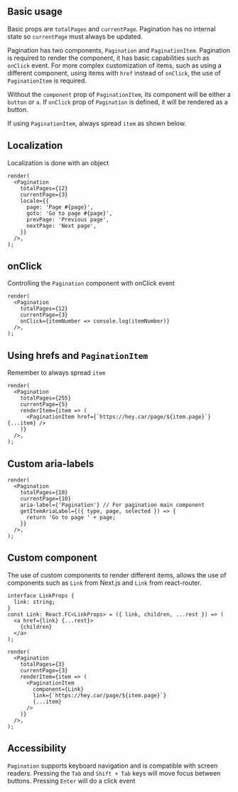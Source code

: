 
## Basic usage

Basic props are `totalPages` and `currentPage`. Pagination has no internal state so `currentPage` must always be updated.

Pagination has two components, `Pagination` and `PaginationItem`. Pagination is required to render the component, it has basic capabilities such as `onClick` event.
For more complex customization of items, such as using a different component, using items with `href` instead of `onClick`, the use of `PaginationItem` is required.

Without the `component` prop of `PaginationItem`, its component will be either a `button` or `a`. If `onClick` prop of `Pagination` is defined, it will be rendered as a button.

If using `PaginationItem`, always spread `item` as shown below.

## Localization

Localization is done with an object

```tsx live desktopOnly
render(
  <Pagination
    totalPages={12}
    currentPage={3}
    locale={{
      page: 'Page #{page}',
      goto: 'Go to page #{page}',
      prevPage: 'Previous page',
      nextPage: 'Next page',
    }}
  />,
);
```

## onClick

Controlling the `Pagination` component with onClick event

```tsx live desktopOnly
render(
  <Pagination
    totalPages={12}
    currentPage={3}
    onClick={itemNumber => console.log(itemNumber)}
  />,
);
```

## Using hrefs and `PaginationItem`

Remember to always spread `item`

```tsx live desktopOnly
render(
  <Pagination
    totalPages={255}
    currentPage={5}
    renderItem={item => (
      <PaginationItem href={`https://hey.car/page/${item.page}`} {...item} />
    )}
  />,
);
```

## Custom aria-labels

```tsx live desktopOnly
render(
  <Pagination
    totalPages={10}
    currentPage={10}
    aria-label={'Pagination'} // For pagination main component
    getItemAriaLabel={({ type, page, selected }) => {
      return 'Go to page ' + page;
    }}
  />,
);
```

## Custom component

The use of custom components to render different items, allows the use of components such as `Link` from Next.js and `Link` from react-router.

```tsx
interface LinkProps {
  link: string;
}
const Link: React.FC<LinkProps> = ({ link, children, ...rest }) => (
  <a href={link} {...rest}>
    {children}
  </a>
);

render(
  <Pagination
    totalPages={3}
    currentPage={3}
    renderItem={item => (
      <PaginationItem
        component={Link}
        link={`https://hey.car/page/${item.page}`}
        {...item}
      />
    )}
  />,
);
```

## Accessibility

`Pagination` supports keyboard navigation and is compatible with screen readers.
Pressing the `Tab` and `Shift + Tab` keys will move focus between buttons.
Pressing `Enter` will do a click event
